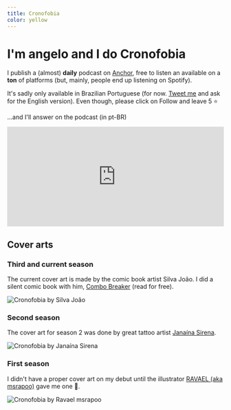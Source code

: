 ```yaml
---
title: Cronofobia
color: yellow
---
```


# I'm angelo and I do **Cronofobia**

I publish a (almost) **daily** podcast on [Anchor](https://anchor.fm/cronofobia), free to listen an available on a **ton** of platforms (but, mainly, people end up listening on Spotify).

It's sadly only available in Brazilian Portuguese (for now. [Tweet me](https://twitter.com/oicronofobico) and ask for the English version). Even though, please click on Follow and leave 5 ⭐

<CTA href="https://retrospring.net/cronofobia" title="Ask me anything">
  <p>...and I'll answer on the podcast (in pt-BR)</p>
</CTA>

<iframe
  src="https://open.spotify.com/embed/show/4wZuSW28gCkbrsUE3P8cyp?utm_source=generator"
  width="100%"
  height="232"
  frameBorder="0"
  allow="autoplay; clipboard-write; encrypted-media; fullscreen; picture-in-picture"
></iframe>

## Cover arts

### Third and current season

The current cover art is made by the comic book artist Silva João. I did a silent comic book with him, [Combo Breaker](/combo-breaker) (read for free).

![Cronofobia by Silva João](/podcast/cronofobia-silva.jpg)

### Second season

The cover art for season 2 was done by great tattoo artist [Janaína Sirena](https://www.instagram.com/janainasirena).

![Cronofobia by Janaína Sirena](/podcast/cronofobia-jana.jpg)

### First season

I didn't have a proper cover art on my debut until the illustrator [RAVAEL (aka msrapoo)](https://www.instagram.com/msrapoo/) gave me one 💛.

![Cronofobia by Ravael msrapoo](/podcast/cronofobia-ravael.jpg)
